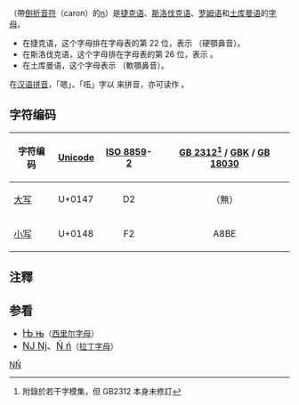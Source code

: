 {{Unreferenced|time=2017-12-29T14:24:29+00:00}}
{{CJK-New-Char|3576|ver=A}}
{{Infobox alphabet|alphabet=拉丁|uuc=0147|ulc=0148}}
{{Unicode|'''Ň''', '''ň'''}}（帶[[倒折音符|倒折音符]]（caron）的[[n|n]]）是[[捷克语|捷克语]]、[[斯洛伐克语|斯洛伐克语]]、[[罗姆语|罗姆语]]和[[土库曼语|土库曼语]]的[[字母|字母]]。

*在捷克语，这个字母排在字母表的第 22 位，表示 {{IPA4|ɲ}}（硬顎鼻音）。
*在斯洛伐克语，这个字母排在字母表的第 26 位，表示 {{IPA|/ɲ/}} 。
*在土库曼语，这个字母表示 {{IPA4|ŋ}}（軟顎鼻音）。

在[[汉语拼音|汉语拼音]]，「嗯」、「㕶」字以 {{lang|la|ňg}} 来拼音，亦可读作 {{lang|la|ň}}。

== 字符编码 ==
{| class="wikitable"
!字符编码!![[Unicode|Unicode]]!![[ISO/IEC_8859|ISO 8859]]-[[ISO/IEC_8859-2|2]]!![[GB_2312|GB 2312]]<ref>附錄於若干字模集，但 GB2312 本身未修訂</ref> / [[GBK|GBK]] / [[GB_18030|GB 18030]]
|-
|[[大寫字母|大写]] {{Unicode|Ň}}||U+0147||style="text-align:center;"|D2||style="text-align:center;"|（無）
|-
|[[小寫字母|小写]] {{Unicode|ň}}||U+0148||style="text-align:center;"|F2||style="text-align:center;"|A8BE
|}

==注釋==
<references/>

== 参看 ==
*<span lang="ru" style="font-size:120%;">[[Њ|Њ њ]]</span>（[[西里尔字母|西里尔字母]]）
*<span lang="en" style="font-size:120%;">[[Nj|NJ Nj]]、[[Ń|Ń ń]]</span>（[[拉丁字母|拉丁字母]]）

{{Latin alphabet}}
{{Alphabet lang|cs|sk|rom|tk}}
{{Derived letters N|state=collapsed}}

[[Category:衍生拉丁字母|NŇ]]